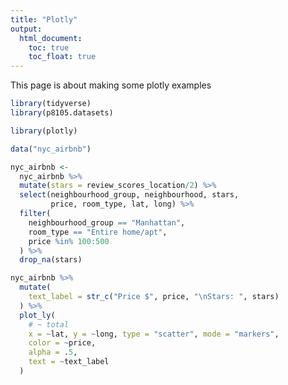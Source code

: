 ```yaml
---
title: "Plotly"
output: 
  html_document:
    toc: true
    toc_float: true
---
```


This page is about making some plotly examples

```r
library(tidyverse)
library(p8105.datasets)

library(plotly)
```

```r
data("nyc_airbnb")

nyc_airbnb <-
  nyc_airbnb %>%
  mutate(stars = review_scores_location/2) %>%
  select(neighbourhood_group, neighbourhood, stars, 
         price, room_type, lat, long) %>%
  filter(
    neighbourhood_group == "Manhattan",
    room_type == "Entire home/apt",
    price %in% 100:500
  ) %>%
  drop_na(stars)
```

```r
nyc_airbnb %>%
  mutate(
    text_label = str_c("Price $", price, "\nStars: ", stars)
  ) %>%
  plot_ly(
    # ~ total
    x = ~lat, y = ~long, type = "scatter", mode = "markers",
    color = ~price,
    alpha = .5,
    text = ~text_label
  )
```




